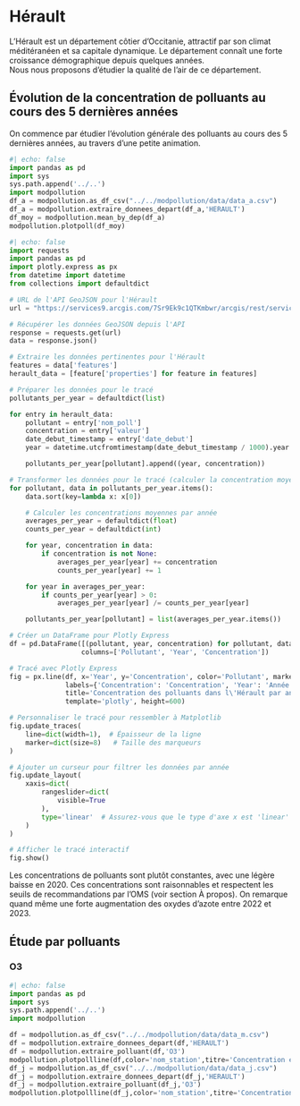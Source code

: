 # Hérault

L'Hérault est un département côtier d'Occitanie, attractif par son climat méditéranéen et sa capitale dynamique. Le département connaît une forte croissance démographique depuis quelques années.   
Nous nous proposons d'étudier la qualité de l'air de ce département.

## Évolution de la concentration de polluants au cours des 5 dernières années 

On commence par étudier l'évolution générale des polluants au cours des 5 dernières années, au travers d'une petite animation.
```python
#| echo: false
import pandas as pd
import sys
sys.path.append('../..')
import modpollution
df_a = modpollution.as_df_csv("../../modpollution/data/data_a.csv")
df_a = modpollution.extraire_donnees_depart(df_a,'HERAULT')
df_moy = modpollution.mean_by_dep(df_a)
modpollution.plotpoll(df_moy)
```



```python
#| echo: false
import requests
import pandas as pd
import plotly.express as px
from datetime import datetime
from collections import defaultdict

# URL de l'API GeoJSON pour l'Hérault
url = "https://services9.arcgis.com/7Sr9Ek9c1QTKmbwr/arcgis/rest/services/mesures_occitanie_annuelle_poll_princ/FeatureServer/0/query?outFields=*&where=nom_dept='HERAULT'&f=geojson"

# Récupérer les données GeoJSON depuis l'API
response = requests.get(url)
data = response.json()

# Extraire les données pertinentes pour l'Hérault
features = data['features']
herault_data = [feature['properties'] for feature in features]

# Préparer les données pour le tracé
pollutants_per_year = defaultdict(list)

for entry in herault_data:
    pollutant = entry['nom_poll']
    concentration = entry['valeur']
    date_debut_timestamp = entry['date_debut']
    year = datetime.utcfromtimestamp(date_debut_timestamp / 1000).year

    pollutants_per_year[pollutant].append((year, concentration))

# Transformer les données pour le tracé (calculer la concentration moyenne par année)
for pollutant, data in pollutants_per_year.items():
    data.sort(key=lambda x: x[0])

    # Calculer les concentrations moyennes par année
    averages_per_year = defaultdict(float)
    counts_per_year = defaultdict(int)

    for year, concentration in data:
        if concentration is not None:
            averages_per_year[year] += concentration
            counts_per_year[year] += 1

    for year in averages_per_year:
        if counts_per_year[year] > 0:
            averages_per_year[year] /= counts_per_year[year]

    pollutants_per_year[pollutant] = list(averages_per_year.items())

# Créer un DataFrame pour Plotly Express
df = pd.DataFrame([(pollutant, year, concentration) for pollutant, data in pollutants_per_year.items() for year, concentration in data],
                  columns=['Pollutant', 'Year', 'Concentration'])

# Tracé avec Plotly Express
fig = px.line(df, x='Year', y='Concentration', color='Pollutant', markers=True, line_group='Pollutant',
              labels={'Concentration': 'Concentration', 'Year': 'Année'},
              title='Concentration des polluants dans l\'Hérault par année',
              template='plotly', height=600)

# Personnaliser le tracé pour ressembler à Matplotlib
fig.update_traces(
    line=dict(width=1),  # Épaisseur de la ligne
    marker=dict(size=8)   # Taille des marqueurs
)

# Ajouter un curseur pour filtrer les données par année
fig.update_layout(
    xaxis=dict(
        rangeslider=dict(
            visible=True
        ),
        type='linear'  # Assurez-vous que le type d'axe x est 'linear' pour que le curseur fonctionne
    )
)

# Afficher le tracé interactif
fig.show()


```

Les concentrations de polluants sont plutôt constantes, avec une légère baisse en 2020. Ces concentrations sont raisonnables et respectent les seuils de recommandations par l'OMS (voir section À propos).
On remarque quand même une forte augmentation des oxydes d'azote entre 2022 et 2023.

## Étude par polluants

### O3

```python
#| echo: false
import pandas as pd
import sys
sys.path.append('../..')
import modpollution

df = modpollution.as_df_csv("../../modpollution/data/data_m.csv")
df = modpollution.extraire_donnees_depart(df,'HERAULT')
df = modpollution.extraire_polluant(df,'O3')
modpollution.plotpollline(df,color='nom_station',titre='Concentration en O3 par stations')
df_j = modpollution.as_df_csv("../../modpollution/data/data_j.csv")
df_j = modpollution.extraire_donnees_depart(df_j,'HERAULT')
df_j = modpollution.extraire_polluant(df_j,'O3')
modpollution.plotpollline(df_j,color='nom_station',titre='Concentration en O3 par stations')

```

